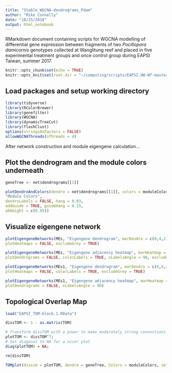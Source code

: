 ```yaml
---
title: "Stable_WGCNA-dendrograms_Pdam"
author: "Mike Connelly"
date: "10/25/2018"
output: html_notebook
---
```


RMarkdown document containing scripts for WGCNA modelling of differential gene expression between fragments of two *Pocillopora damicornis* genotypes collected at Wanglitung reef and placed in five experimental treatment groups and once control group during EAPSI Taiwan, summer 2017.

```r
knitr::opts_chunk$set(echo = TRUE)
knitr::opts_knit$set(root.dir = "~/computing/scripts/EAPSI.HW-WT-master/")
```
## Load packages and setup working directory
```r
library(tidyverse)
library(RColorBrewer)
library(genefilter)
library(WGCNA)
library(dynamicTreeCut)
library(flashClust)
options(stringsAsFactors = FALSE)
allowWGCNAThreads(nThreads = 4)
```

After network construction and module eigengene calculation...

## Plot the dendrogram and the module colors underneath
```r
geneTree <- net$dendrograms[[1]]
```
```r
plotDendroAndColors(dendro = net$dendrograms[[1]], colors = moduleColors[net$blockGenes[[1]]],
"Module Colors",
dendroLabels = FALSE, hang = 0.03,
addGuide = TRUE, guideHang = 0.15,
abHeight = c(0.95))
```
## Visualize eigengene network
```r
plotEigengeneNetworks(MEs, "Eigengene dendrogram", marDendro = c(0,4,2,0),
plotHeatmaps = FALSE, excludeGrey = TRUE)
```
```r
plotEigengeneNetworks(MEs, "Eigengene adjacency heatmap", marHeatmap = c(3,4,2,2),
plotDendrograms = FALSE, colorLabels = TRUE, xLabelsAngle = 90, excludeGrey = TRUE)
```
```r
plotEigengeneNetworks(MEs1, "Eigengene dendrogram", marDendro = c(0,4,2,0),
plotHeatmaps = FALSE, colorLabels = TRUE, excludeGrey = TRUE)
```
```r
plotEigengeneNetworks(MEs1, "Eigengene adjacency heatmap", marHeatmap = c(3,4,2,2),
plotDendrograms = FALSE, xLabelsAngle = 90)
```

## Topological Overlap Map
```r
load("EAPSI_TOM-block.1.RData")
```
```r
dissTOM <- 1 - as.matrix(TOM)
```
```r
# Transform dissTOM with a power to make moderately strong connections more visible in the heatmap
plotTOM <- dissTOM^7;
# Set diagonal to NA for a nicer plot
diag(plotTOM) = NA;
```
```r
rm(dissTOM)
```
```r
TOMplot(dissim = plotTOM, dendro = geneTree, Colors = moduleColors, setLayout = TRUE, main = "Network heatmap plot, all genes")
```
